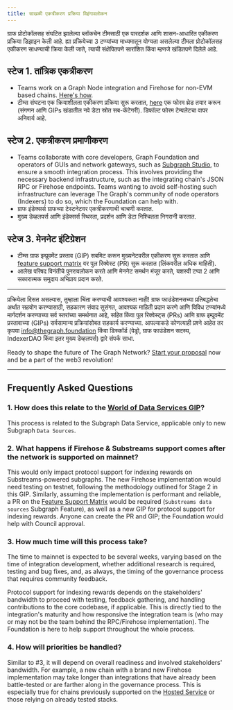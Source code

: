 ```yaml
---
title: साखळी एकत्रीकरण प्रक्रिया विहंगावलोकन
---
```


ग्राफ प्रोटोकॉलसह संघटित झालेल्या ब्लॉकचेन टीमसाठी एक पारदर्शक आणि शासन-आधारित एकीकरण प्रक्रिया डिझाइन केली आहे. ह्या प्रक्रियेच्या 3 टप्प्यांच्या माध्यमातून योग्यता असलेल्या टीमला प्रोटोकॉलसह एकीकरण साधण्याची क्रिया केली जाते, त्याची संक्षेपितपणे सारांशित किंवा म्हणजे खंडितपणे दिलेले आहे.

## स्टेज 1. तांत्रिक एकत्रीकरण

-   Teams work on a Graph Node integration and Firehose for non-EVM based chains. [Here's how](/new-chain-integration/).
-   टीम्स संघटना एक क्रियाशीलता एकीकरण प्रक्रिया सुरू करतात, [here](https://forum.thegraph.com/c/governance-gips/new-chain-support/71) एक फोरम थ्रेड तयार करून (संगणन आणि GIPs खंडातील नवे डेटा स्रोत सब-कॅटेगरी). डिफॉल्ट फोरम टेम्पलेटचा वापर अनिवार्य आहे.

## स्टेज 2. एकत्रीकरण प्रमाणीकरण

-   Teams collaborate with core developers, Graph Foundation and operators of GUIs and network gateways, such as [Subgraph Studio](https://thegraph.com/studio/), to ensure a smooth integration process. This involves providing the necessary backend infrastructure, such as the integrating chain's JSON RPC or Firehose endpoints. Teams wanting to avoid self-hosting such infrastructure can leverage The Graph's community of node operators (Indexers) to do so, which the Foundation can help with.
-   ग्राफ इंडेक्सर्स ग्राफच्या टेस्टनेटवर एकत्रीकरणाची चाचणी करतात.
-   मुख्य डेव्हलपर्स आणि इंडेक्सर्स स्थिरता, प्रदर्शन आणि डेटा निश्चितता निगरानी करतात.

## स्टेज 3. मेननेट इंटिग्रेशन

-   टीम्स ग्राफ इम्प्रूवमेंट प्रस्ताव (GIP) सबमिट करून मुख्यनेटवरील एकीकरण सुरू करतात आणि [feature support matrix](https://github.com/graphprotocol/indexer/blob/main/docs/feature-support-matrix.md) वर पुल रिक्वेस्ट (PR) सुरू करतात (लिंकवरील अधिक माहिती).
-   आलेख परिषद विनंतीचे पुनरावलोकन करते आणि मेननेट समर्थन मंजूर करते, यशस्वी टप्पा 2 आणि सकारात्मक समुदाय अभिप्राय प्रदान करते.

* * *

प्रक्रियेला दिसत असल्यास, तुम्हाला चिंता करण्याची आवश्यकता नाही! ग्राफ फाउंडेशनसच्या प्रतिबद्धतेचा अर्थात सहयोग करण्यासाठी, सहकारण संवाद सुसंगत, आवश्यक माहिती प्रदान करणे आणि विविध टप्प्यांमध्ये मार्गदर्शन करण्याच्या सर्व स्तरांच्या समर्थनात आहे, सहित किंवा पुल रिक्वेस्ट्स (PRs) आणि ग्राफ इम्प्रूवमेंट प्रस्तावाच्या (GIPs) सर्वसामान्य प्रक्रियांसोबत सहकार्य करण्याच्या. आपल्याकडे कोणत्याही प्रश्ने आहेत तर कृपया [info@thegraph.foundation](mailto:info@thegraph.foundation) किंवा डिस्कॉर्ड (पेड्रो, ग्राफ फाउंडेशन सदस्य, IndexerDAO किंवा इतर मुख्य डेव्हलपर्स) द्वारे संपर्क साधा.

Ready to shape the future of The Graph Network? [Start your proposal](https://github.com/graphprotocol/graph-improvement-proposals/blob/main/gips/0057-chain-integration-process.md) now and be a part of the web3 revolution!

* * *

## Frequently Asked Questions

### 1.  How does this relate to the [World of Data Services GIP](https://forum.thegraph.com/t/gip-0042-a-world-of-data-services/3761)?

This process is related to the Subgraph Data Service, applicable only to new Subgraph `Data Sources`.

### 2.  What happens if Firehose & Substreams support comes after the network is supported on mainnet?

This would only impact protocol support for indexing rewards on Substreams-powered subgraphs. The new Firehose implementation would need testing on testnet, following the methodology outlined for Stage 2 in this GIP. Similarly, assuming the implementation is performant and reliable, a PR on the [Feature Support Matrix](https://github.com/graphprotocol/indexer/blob/main/docs/feature-support-matrix.md) would be required (`Substreams data sources` Subgraph Feature), as well as a new GIP for protocol support for indexing rewards. Anyone can create the PR and GIP; the Foundation would help with Council approval.

### 3.  How much time will this process take?

The time to mainnet is expected to be several weeks, varying based on the time of integration development, whether additional research is required, testing and bug fixes, and, as always, the timing of the governance process that requires community feedback.

Protocol support for indexing rewards depends on the stakeholders' bandwidth to proceed with testing, feedback gathering, and handling contributions to the core codebase, if applicable. This is directly tied to the integration's maturity and how responsive the integration team is (who may or may not be the team behind the RPC/Firehose implementation). The Foundation is here to help support throughout the whole process.

### 4.  How will priorities be handled?

Similar to #3, it will depend on overall readiness and involved stakeholders' bandwidth. For example, a new chain with a brand new Firehose implementation may take longer than integrations that have already been battle-tested or are farther along in the governance process. This is especially true for chains previously supported on the [Hosted Service](https://thegraph.com/hosted-service) or those relying on already tested stacks.
